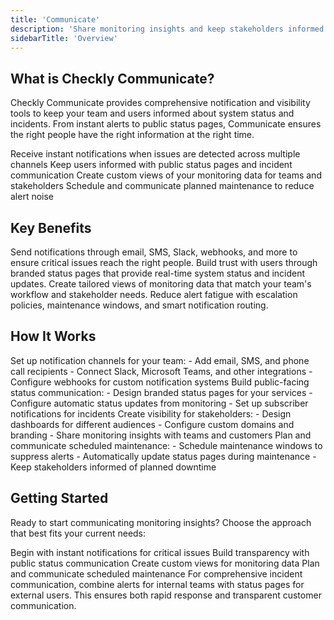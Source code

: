 ```yaml
---
title: 'Communicate'
description: 'Share monitoring insights and keep stakeholders informed with alerts, status pages, and dashboards.'
sidebarTitle: 'Overview'
---
```


## What is Checkly Communicate?

Checkly Communicate provides comprehensive notification and visibility tools to keep your team and users informed about system status and incidents. From instant alerts to public status pages, Communicate ensures the right people have the right information at the right time.

<Card title="Alerts" href="/docs/communicate/alerts/overview" icon="bell" horizontal>
Receive instant notifications when issues are detected across multiple channels
</Card>

<Card title="Status Pages" href="/docs/communicate/status-pages/overview" icon="globe" horizontal>
Keep users informed with public status pages and incident communication
</Card>

<Card title="Dashboards" href="/docs/communicate/dashboards/overview" icon="chart-line" horizontal>
Create custom views of your monitoring data for teams and stakeholders
</Card>

<Card title="Maintenance Windows" href="/docs/communicate/maintenance-windows/overview" icon="wrench" horizontal>
Schedule and communicate planned maintenance to reduce alert noise
</Card>

## Key Benefits

<AccordionGroup>
<Accordion title="Multi-Channel Alerting">
Send notifications through email, SMS, Slack, webhooks, and more to ensure critical issues reach the right people.
</Accordion>

<Accordion title="Transparent Status Communication">
Build trust with users through branded status pages that provide real-time system status and incident updates.
</Accordion>

<Accordion title="Customizable Dashboards">
Create tailored views of monitoring data that match your team's workflow and stakeholder needs.
</Accordion>

<Accordion title="Intelligent Alert Management">
Reduce alert fatigue with escalation policies, maintenance windows, and smart notification routing.
</Accordion>
</AccordionGroup>

## How It Works

<Steps>
<Step title="Configure Alert Channels">
Set up notification channels for your team:
- Add email, SMS, and phone call recipients
- Connect Slack, Microsoft Teams, and other integrations
- Configure webhooks for custom notification systems
</Step>

<Step title="Create Status Pages">
Build public-facing status communication:
- Design branded status pages for your services
- Configure automatic status updates from monitoring
- Set up subscriber notifications for incidents
</Step>

<Step title="Build Custom Dashboards">
Create visibility for stakeholders:
- Design dashboards for different audiences
- Configure custom domains and branding
- Share monitoring insights with teams and customers
</Step>

<Step title="Manage Maintenance Windows">
Plan and communicate scheduled maintenance:
- Schedule maintenance windows to suppress alerts
- Automatically update status pages during maintenance
- Keep stakeholders informed of planned downtime
</Step>
</Steps>

## Getting Started

Ready to start communicating monitoring insights? Choose the approach that best fits your current needs:

<CardGroup cols={2}>
<Card title="Set Up Your First Alert" href="/docs/communicate/alerts/configuration">
Begin with instant notifications for critical issues
</Card>

<Card title="Create Your First Status Page" href="/docs/communicate/status-pages/creating-a-status-page">
Build transparency with public status communication
</Card>

<Card title="Build Your First Dashboard" href="/docs/communicate/dashboards/overview">
Create custom views for monitoring data
</Card>

<Card title="Schedule Maintenance Windows" href="/docs/communicate/maintenance-windows/overview">
Plan and communicate scheduled maintenance
</Card>
</CardGroup>

<Note>
For comprehensive incident communication, combine alerts for internal teams with status pages for external users. This ensures both rapid response and transparent customer communication.
</Note>